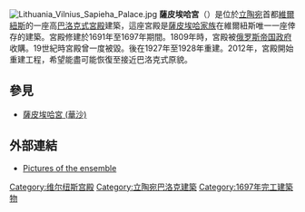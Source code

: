 {{unreferenced|time=2015-01-19T14:52:45+00:00}}
{{coord|54|41|55|N|25|18|50|E|type:landmark|display=title}}
[[Image:Lithuania_Vilnius_Sapieha_Palace.jpg|thumb]]
'''薩皮埃哈宮'''（{{lang-lt|Sapiegų rūmai}}）是位於[[立陶宛|立陶宛]]首都[[維爾紐斯|維爾紐斯]]的一座高[[巴洛克式|巴洛克式]][[宮殿|宮殿]]建築，這座宮殿是[[薩皮埃哈家族|薩皮埃哈家族]]在維爾紐斯唯一一座倖存的建築。宮殿修建於1691年至1697年期間。1809年時，宮殿被[[俄罗斯帝国政府|俄罗斯帝国政府]]收購。19世紀時宮殿曾一度被毀。後在1927年至1928年重建。2012年，宮殿開始重建工程，希望能盡可能恢復至接近巴洛克式原貌。

==參見==
* [[薩皮埃哈宮_(華沙)|薩皮埃哈宮 (華沙)]]

==外部連結==
*[http://smbukas.livejournal.com/20729.html Pictures of the ensemble] {{Wayback|url=http://smbukas.livejournal.com/20729.html |date=20110720183748 }}

[[Category:维尔纽斯宫殿|Category:维尔纽斯宫殿]]
[[Category:立陶宛巴洛克建築|Category:立陶宛巴洛克建築]]
[[Category:1697年完工建築物|Category:1697年完工建築物]]